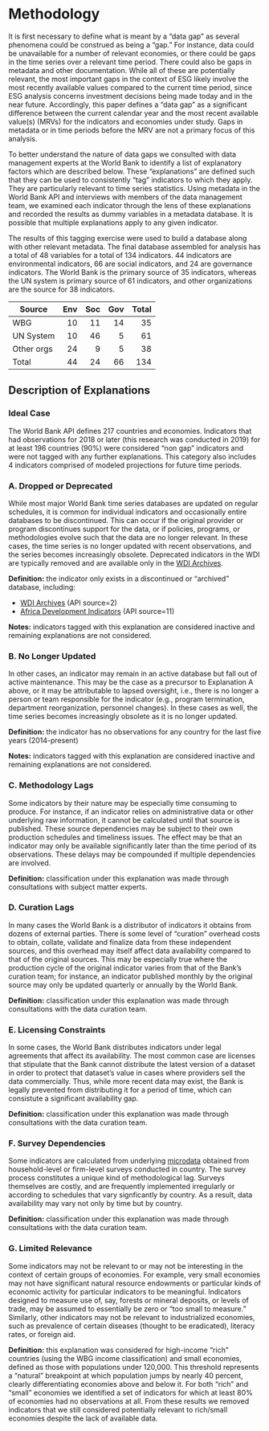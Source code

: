 # Methodology

It is first necessary to define what is meant by a "data gap" as several phenomena could be construed
as being a "gap." For instance, data could be unavailable for a number of relevant economies, or there
could be gaps in the time series over a relevant time period. There could also be gaps in metadata and other
documentation. While all of these are potentially relevant, the most important gaps in the context of ESG
likely involve the most recently available values compared to the current time period, since ESG
analysis concerns investment decisions being made today and in the near future. Accordingly, this paper
defines a "data gap" as a significant difference between the current calendar year and the most recent available value(s)
(MRVs) for the indicators and economies under study. Gaps in metadata or in time periods before the MRV 
are not a primary focus of this analysis.

To better understand the nature of data gaps we consulted with data management experts at the World Bank to
identify a list of explanatory factors which are described below. These "explanations" are defined such that they can be used
to consistently "tag" indicators to which they apply. They are particularly relevant to time series statistics.
Using metadata in the World Bank API and interviews with members
of the data management team, we examined each indicator through the lens of these explanations and recorded the results
as dummy variables in a metadata database. It is possible that multiple explanations apply to any given indicator.

The results of this tagging exercise were used to build a database along with other relevant metadata.
The final database assembled for analysis has a total of 48 variables for a total of 134 indicators. 44 indicators are
environmental indicators, 66 are social indicators, and 24 are governance indicators. The World Bank is the primary source of 35
indicators, whereas the UN system is primary source of 61 indicators, and other organizations are the source for 38
indicators.

  Source     | Env  | Soc  | Gov | Total
  ------     | ---: | ---: | ---:| ----:
  WBG        | 10   | 11   | 14  | 35
  UN System  | 10   | 46   | 5   | 61
  Other orgs | 24   | 9    | 5   | 38
  Total      | 44   | 24   | 66  | 134


## Description of Explanations ##

### Ideal Case ###

The World Bank API defines 217 countries and economies. Indicators that had observations for 2018 or later (this research
was conducted in 2019) for at least 196 countries (90%) were considered "non gap" indicators and were not tagged with
any further explanations. This category also includes 4 indicators comprised of modeled projections for future time periods.

### A. Dropped or Deprecated ###

While most major World Bank time series databases are updated on regular schedules, it is common for individual indicators
and occasionally entire databases to be discontinued. This can occur if the original provider or program discontinues
support for the data, or if policies, programs, or methodologies evolve such that the data are no longer relevant.
In these cases, the time series is no longer updated with recent observations, and the series becomes increasingly obsolete.
Deprecated indicators in the WDI are typically removed and are available only in the [WDI Archives][wdi-archives].

**Definition:** the indicator only exists in a discontinued or "archived" database, including:

* [WDI Archives][wdi-archives] (API source=2)
* [Africa Development Indicators][adi] (API source=11)

**Notes:** indicators tagged with this explanation are considered inactive and remaining explanations are not considered.


### B. No Longer Updated ###

In other cases, an indicator may remain in an active database but fall out of active maintenance. This may be the case as a precursor
to Explanation A above, or it may be attributable to lapsed oversight, i.e., there is no longer a person or team responsible
for the indicator (e.g., program termination, department reorganization, personnel changes). In these cases as well, the time series
becomes increasingly obsolete as it is no longer updated.

**Definition:** the indicator has no observations for any country for the last five years (2014-present)

**Notes:** indicators tagged with this explanation are considered inactive and remaining explanations are not considered.

### C. Methodology Lags ###

Some indicators by their nature may be especially time consuming to produce. For instance, if an indicator relies on
administrative data or other underlying raw information, it cannot be calculated until that source is published. These
source dependencies may be subject to their own production schedules and timeliness issues. The effect may be that an indicator
may only be available significantly later than the time period of its observations.
These delays may be compounded if multiple dependencies are involved. 

**Definition:** classification under this explanation was made through consultations with subject matter experts.

### D. Curation Lags ###

In many cases the World Bank is a distributor of indicators it obtains from dozens of external parties.
There is some level of "curation" overhead costs to obtain, collate, validate and finalize data from these independent
sources, and this overhead may itself affect data availability compared to that of the original sources.
This may be especially true where the production cycle of the original indicator varies from that of the Bank's curation team;
for instance, an indicator published monthly by the original source may only be updated quarterly or annually by the World Bank.

**Definition:** classification under this explanation was made through consultations with the data curation team.

### E. Licensing Constraints ###

In some cases, the World Bank distributes indicators under legal agreements that affect its availability. The most common
case are licenses that stipulate that the Bank cannot distribute the latest version of a dataset in order to protect that
dataset's value in cases where providers sell the data commercially. Thus, while more recent data may exist, the Bank is
legally prevented from distributing it for a period of time, which can consistute a significant availability gap.

**Definition:** classification under this explanation was made through consultations with the data curation team.

### F. Survey Dependencies ###

Some indicators are calculated from underlying [microdata](https://stats.oecd.org/glossary/detail.asp?ID=1656) obtained from
household-level or firm-level surveys conducted in country. The survey process constitutes a unique kind of methodological lag.
Surveys themselves are costly, and are frequently implemented irregularly or according to schedules that vary signficantly by country.
As a result, data availability may vary not only by time but by country.

**Definition:** classification under this explanation was made through consultations with the data curation team.


### G. Limited Relevance ###

Some indicators may not be relevant to or may not be interesting in the context of certain groups of economies. For example,
very small economies may not have significant natural resource endowments or particular kinds of economic activity for particular
indicators to be meaningful. Indicators designed to measure use of, say, forests or mineral deposits, or levels of trade, may
be assumed to essentially be zero or "too small to measure." Similarly, other indicators may not be relevant to industrialized
economies, such as prevalence of certain diseases (thought to be eradicated), literacy rates, or foreign aid.

**Definition:** this explanation was considered for high-income "rich" countries (using the WBG income classification) and small economies,
defined as those with populations under 120,000. This threshold represents a "natural" breakpoint at which population jumps by nearly
40 percent, clearly differentiating economies above and below it. For both "rich" and "small" economies we identified a set of indicators
for which at least 80% of economies had no observations at all. From these results we removed indicators that we still considered
potentially relevant to rich/small economies despite the lack of available data.



[wdi-archives]: https://datacatalog.worldbank.org/dataset/wdi-database-archives
[adi]: https://datacatalog.worldbank.org/dataset/africa-development-indicators
